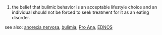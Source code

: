 #the belief that bulimic behavior is an acceptable lifestyle choice and an individual should not be forced to seek treatment for it as an eating disorder. 

see also:
[[anorexia nervosa]],
[[bulimia]],
[[Pro Ana]],
[[EDNOS]]
